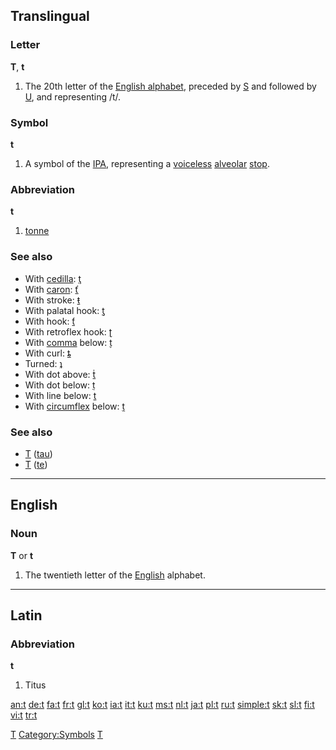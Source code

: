 {{see|T}}
==Translingual==

===Letter===
'''T''', '''t'''

# The 20th letter of the [[Appendix:Roman script|English alphabet]], preceded by [[S]] and followed by [[U]], and representing /t/.

===Symbol===
'''t'''

# A symbol of the [[IPA]], representing a [[voiceless]] [[alveolar]] [[stop]].

===Abbreviation===
'''t'''

# [[tonne]]

===See also===
*With [[cedilla]]: [[ţ]]
*With [[caron]]: [[ť]]
*With stroke: [[ŧ]]
*With palatal hook: [[ƫ]]
*With hook: [[ƭ]]
*With retroflex hook: [[ʈ]]
*With [[comma]] below: [[ț]]
*With curl: [[ȶ]]
*Turned: [[ʇ]]
*With dot above: [[ṫ]]
*With dot below: [[ṭ]]
*With line below: [[ṯ]]
*With [[circumflex]] below: [[ṱ]]

===See also===
*[[Τ]] ([[tau]])
*[[Т]] ([[te]])
[[Category:Latin letters|T]]
[[Category:Symbols]]
[[Category:IPA symbols|T]]

----

==English==

===Noun===
'''T''' or '''t'''

# The twentieth letter of the [[English]] alphabet.
----

==Latin==

===Abbreviation===
'''t'''

# Titus

[[an:t]]
[[de:t]]
[[fa:t]]
[[fr:t]]
[[gl:t]]
[[ko:t]]
[[ia:t]]
[[it:t]]
[[ku:t]]
[[ms:t]]
[[nl:t]]
[[ja:t]]
[[pl:t]]
[[ru:t]]
[[simple:t]]
[[sk:t]]
[[sl:t]]
[[fi:t]]
[[vi:t]]
[[tr:t]]